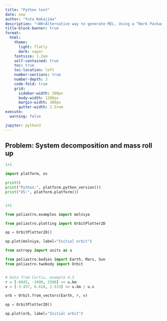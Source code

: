 ```yaml
---
title: "Python test"
date: now
author: "Yuta Nakajima"
description: "<BR>Alternative way to generate MEL. Using a “Work Package” viewpoint to aggregate the total mass of supplying components of authorships"
title-block-banner: true
format:
  html:
    theme: 
      light: flatly
      dark: vapor    
    fontsize: 1.2em
    self-contained: true
    toc: true
    toc-location: left
    number-sections: true
    number-depth: 3
    code-fold: true
    grid:
      sidebar-width: 300px
      body-width: 1200px
      margin-width: 300px
      gutter-width: 2.5rem
execute:
  warning: false

jupyter: python3
---
```


## Problem: System decomposition and mass roll up

```r
1+1
```

```python
import platform, os

print()
print("Python:", platform.python_version())
print("OS:", platform.platform())


1+1
```

```python
from poliastro.examples import molniya

from poliastro.plotting import OrbitPlotter2D

op = OrbitPlotter2D()

op.plot(molniya, label="Initial orbit")

```

```python
from astropy import units as u

from poliastro.bodies import Earth, Mars, Sun
from poliastro.twobody import Orbit


# Data from Curtis, example 4.3
r = [-6045, -3490, 2500] << u.km
v = [-3.457, 6.618, 2.533] << u.km / u.s

orb = Orbit.from_vectors(Earth, r, v)

op = OrbitPlotter2D()

op.plot(orb, label="Initial orbit")
```
